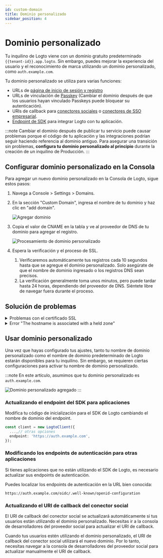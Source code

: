 ```yaml
---
id: custom-domain
title: Dominio personalizado
sidebar_position: 4
---
```


# Dominio personalizado

Tu inquilino de Logto viene con un dominio gratuito predeterminado `{{tenant-id}}.app.logto`. Sin embargo, puedes mejorar la experiencia del usuario y el reconocimiento de marca utilizando un dominio personalizado, como `auth.example.com`.

Tu dominio personalizado se utiliza para varias funciones:

- URLs de [página de inicio de sesión y registro](/end-user-flows/sign-up-and-sign-in)
- URLs de vinculación de [Passkey](/end-user-flows/mfa/webauthn) (Cambiar el dominio después de que los usuarios hayan vinculado Passkeys puede bloquear su autenticación).
- URIs de callback para [conectores sociales](/connectors/social-connectors) o [conectores de SSO empresarial](/connectors/enterprise-connectors).
- [Endpoint de SDK](/integrate-logto/application-data-structure#openid-provider-configuration-endpoint) para integrar Logto con tu aplicación.

:::note
Cambiar el dominio después de publicar tu servicio puede causar problemas porque el código de tu aplicación y las integraciones podrían seguir haciendo referencia al dominio antiguo. Para asegurar una transición sin problemas, **configura tu dominio personalizado al principio** durante la creación de un inquilino de Producción.
:::

## Configurar dominio personalizado en la Consola

Para agregar un nuevo dominio personalizado en la Consola de Logto, sigue estos pasos:

1. Navega a <CloudLink to="/tenant-settings/domains">Console > Settings > Domains</CloudLink>.
2. En la sección "Custom Domain", ingresa el nombre de tu dominio y haz clic en "add domain".

   ![Agregar dominio](./assets/custom-domain-section.jpeg)

3. Copia el valor de CNAME en la tabla y ve al proveedor de DNS de tu dominio para agregar el registro.

   ![Procesamiento de dominio personalizado](./assets/custom-domain-processing.jpeg)

4. Espera la verificación y el proceso de SSL.
   1. Verificaremos automáticamente tus registros cada 10 segundos hasta que se agregue el dominio personalizado. Solo asegúrate de que el nombre de dominio ingresado o los registros DNS sean precisos.
   2. La verificación generalmente toma unos minutos, pero puede tardar hasta 24 horas, dependiendo del proveedor de DNS. Siéntete libre de navegar fuera durante el proceso.

## Solución de problemas

<details>
<summary>Problemas con el certificado SSL</summary>

Si encuentras problemas con el certificado SSL al configurar tu dominio personalizado, puede estar relacionado con los registros CAA en tu configuración de DNS. Los registros CAA especifican qué Autoridades de Certificación (CAs) están autorizadas para emitir certificados para tu dominio.

Para solucionar y resolver problemas de certificados SSL relacionados con los registros CAA, consulta la [documentación de Cloudflare](https://developers.cloudflare.com/ssl/edge-certificates/caa-records/) sobre Registros CAA.

</details>

<details>
<summary>Error "The hostname is associated with a held zone"</summary>

Si encuentras el mensaje de error "The hostname is associated with a held zone, please contact the owner to have the hold removed" al agregar un dominio personalizado, significa que el dominio ya está en la zona de Cloudflare y está configurado en estado "Zone Hold". Consulta esta [documentación de Cloudflare](https://developers.cloudflare.com/fundamentals/setup/account/account-security/zone-holds/) para más información.

Para resolver este problema, necesitarás liberar la retención de la zona. Sigue el enlace anterior para obtener instrucciones sobre cómo liberar la retención de la zona en Cloudflare.

</details>

## Usar dominio personalizado

Una vez que hayas configurado tus ajustes, tanto tu nombre de dominio personalizado como el nombre de dominio predeterminado de Logto estarán disponibles para tu inquilino. Sin embargo, se requieren ciertas configuraciones para activar tu nombre de dominio personalizado.

:::note
En este artículo, asumimos que tu dominio personalizado es `auth.example.com`.

![Dominio personalizado agregado](./assets/custom-domain-added.jpeg)
:::

### Actualizando el endpoint del SDK para aplicaciones

Modifica tu código de inicialización para el SDK de Logto cambiando el nombre de dominio del endpoint.

```typescript
const client = new LogtoClient({
  ...,// otras opciones
  endpoint: 'https://auth.example.com',
});
```

### Modificando los endpoints de autenticación para otras aplicaciones

Si tienes aplicaciones que no están utilizando el SDK de Logto, es necesario actualizar sus endpoints de autenticación.

Puedes localizar los endpoints de autenticación en la URL bien conocida:

```
https://auth.example.com/oidc/.well-known/openid-configuration
```

### Actualizando el URI de callback del conector social

El URI de callback del conector social se actualizará automáticamente si tus usuarios están utilizando el dominio personalizado. Necesitas ir a la consola de desarrolladores del proveedor social para actualizar el URI de callback.

Cuando tus usuarios estén utilizando el dominio personalizado, el URI de callback del conector social utilizará el nuevo dominio. Por lo tanto, necesitas navegar a la consola de desarrolladores del proveedor social para actualizar manualmente el URI de callback.
